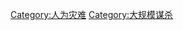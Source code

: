 {{Commonscat|Massacres}}
{{Catmore}}

[[Category:人为灾难|Category:人为灾难]]
[[Category:大规模谋杀|Category:大规模谋杀]]